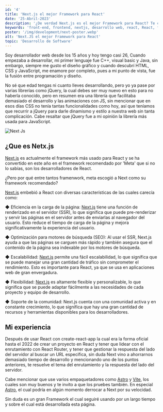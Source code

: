 ```yaml
---
id: '4'
title: 'Next.js el mejor Framework para React'
date: '25-Abril-2023'
description: '¿De verdad Next.js es el mejor Framework para React? Te comparto mi experiencia después de varios meses de uso.'
keywords: 'front-end, frontend, nextjs, desarrollo web, react, React, framework, react framework, el mejor framework para react, javascript, javascript framework'
poster: '/img/development/next-poster.webp'
alt: 'Next.JS el mejor Framework para React'
topic: 'Desarrollo de Software'
---
```

Soy desarrollador web desde los 15 años y hoy tengo casi 26, Cuando empezaba a desarrollar, mi primer lenguaje fue C++, 
visual basic y Java, sin embargo, siempre me gusto el diseño gráfico y cuando descubrí HTML, CSS y JavaScript, me enamore por completo,
 pues a mi punto de vista, fue la fusión entre programación y diseño.

No sé que edad tengas ni cuanto lleves desarrollando, pero yo ya pase por varias librerías como jQuery, la cual debes ser muy nuevo en 
esto para no haberla conocido, pero en resumen era una librería que facilitaba demasiado el desarrollo y las animaciones con JS, 
sin mencionar que en esos días CSS no tenía tantas funcionalidades como hoy, así que teníamos que recurrir a jQuery para darle dinamismo y 
estilo a nuestra web sin tanta complicación. Cabe resaltar que jQuery fue a mi opinión la librería más usada para JavaScript.

![Next Js](/img/development/nextjs-wallpaper.webp)

## ¿Que es Netx.js

[Next.js](https://nextjs.org/) es actualmente el framework más usado para React y se ha convertido en este año en el framework recomendado por 'Meta' 
que si no lo sabías, son los desarrolladores de React.

¿Pero por qué entre tantos framenwork, meta escogió a Next como su framework recomendado? 

[Next.js](https://nextjs.org/) embebió a React con diversas características de las cuales carecía como:

◆ Eficiencia en la carga de la página: [Next.js](https://nextjs.org/) tiene una función de renderizado en el servidor (SSR), 
lo que significa que puede pre-renderizar y servir las páginas en el servidor antes de enviarlas al navegador del usuario. 
Esto reduce el tiempo de carga de la página y mejora significativamente la experiencia del usuario.

◆ Optimización para motores de búsqueda (SEO): Al usar el SSR, Next.js ayuda a que las páginas se carguen más rápido y también asegura que el 
contenido de la página sea indexable por los motores de búsqueda.

◆ Escalabilidad: [Next.js](https://nextjs.org/) permite una fácil escalabilidad, lo que significa que se puede manejar una gran cantidad de tráfico 
sin comprometer el rendimiento. Esto es importante para React, ya que se usa en aplicaciones web de gran envergadura.

◆ Flexibilidad: [Next.js](https://nextjs.org/) es altamente flexible y personalizable, lo que significa que se puede adaptar fácilmente a las 
necesidades de cada proyecto y equipo de desarrollo.

◆ Soporte de la comunidad: Next.js cuenta con una comunidad activa y en constante crecimiento, lo que significa que hay una gran cantidad de 
recursos y herramientas disponibles para los desarrolladores.

## Mi experiencia

Después de usar React con create-react-app la cual era la forma oficial hasta el 2022 de crear un proyecto en React y 
tener que lidear con el enrutamiento con React Router, y tener que gestionar la respuesta del lado del servidor al buscar un URL especifica, 
sin duda Next vino a ahorrarnos demasiado tiempo de desarrollo y mencionando uno de los puntos anteriores, te resuelve el tema del enrutamiento 
y la respuesta del lado del servidor.

Cabe mencionar que use varios empaquetadores como [Astro](https://astro.build/) y [Vite](https://vitejs.dev/), los cuales son muy buenos y 
te invito a que los pruebes también. En especial [Astro](https://astro.build/), el cual podría en algún momento derrocar a Next por su velocidad.

Sin duda es un gran Framework el cual seguiré usando por un largo tiempo y sobre el cual está desarrollada esta página.
